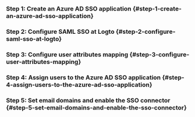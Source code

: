 
### Step 1: Create an Azure AD SSO application \{#step-1-create-an-azure-ad-sso-application}

<Step1 />

### Step 2: Configure SAML SSO at Logto \{#step-2-configure-saml-sso-at-logto}

<Step2 />

### Step 3: Configure user attributes mapping \{#step-3-configure-user-attributes-mapping}

<Step3 />

### Step 4: Assign users to the Azure AD SSO application \{#step-4-assign-users-to-the-azure-ad-sso-application}

<Step4 />

### Step 5: Set email domains and enable the SSO connector \{#step-5-set-email-domains-and-enable-the-sso-connector}

<Step5 />
